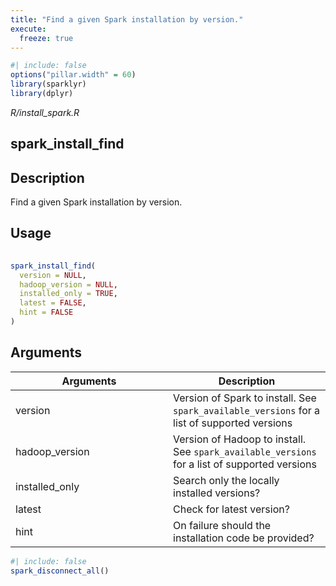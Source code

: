 ```yaml
---
title: "Find a given Spark installation by version."
execute:
  freeze: true
---
```


```r
#| include: false
options("pillar.width" = 60)
library(sparklyr) 
library(dplyr)
```

*R/install_spark.R*

## spark_install_find

## Description
 Find a given Spark installation by version. 


## Usage
```r
 
spark_install_find( 
  version = NULL, 
  hadoop_version = NULL, 
  installed_only = TRUE, 
  latest = FALSE, 
  hint = FALSE 
) 
```

## Arguments
|Arguments|Description|
|---|---|
| version | Version of Spark to install. See `spark_available_versions` for a list of supported versions |
| hadoop_version | Version of Hadoop to install. See `spark_available_versions` for a list of supported versions |
| installed_only | Search only the locally installed versions? |
| latest | Check for latest version? |
| hint | On failure should the installation code be provided? |








```r
#| include: false
spark_disconnect_all()
```
